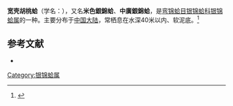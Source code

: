{{Speciesbox
| name = 宽壳胡桃蛤
| image = 
| image_width = 
| genus = Nucula
| species = convexa
| authority = Sowerby, 1833
}}
'''宽壳胡桃蛤'''（学名：''{{lang|la|Nucula convexa}}''），又名'''米色銀錦蛤'''、'''中廣銀錦蛤'''，是[[弯锦蛤目|弯锦蛤目]][[银锦蛤科|银锦蛤科]][[银锦蛤属|银锦蛤属]]的一种。主要分布于[[中国大陆|中国大陆]]，常栖息在水深40米以内、软泥底。<ref>{{cite web|url=http://shell.sinica.edu.tw/chinese/shellbase_detail.php?science_no=3561|title=国际贝库：宽壳胡桃蛤|publisher=台湾贝类资料库|accessdate=2009-08-11|archive-date=2016-03-04|archive-url=https://web.archive.org/web/20160304101442/http://shell.sinica.edu.tw/chinese/shellbase_detail.php?science_no=3561|dead-url=no}}</ref>

== 参考文献 ==
{{reflist|2}}
* {{TaiBNET| zh=米色銀錦蛤 | id=314016 | binomial=Nucula convexa | authority=Sowerby, 1833 | var= | accessdate=2013-01-24}}

[[Category:银锦蛤属|Category:银锦蛤属]]